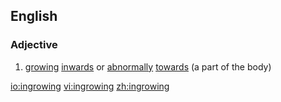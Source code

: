 ==English==

===Adjective===
{{en-adj}}

# [[growing]] [[inwards]] or [[abnormally]] [[towards]] (a part of the body)

[[io:ingrowing]]
[[vi:ingrowing]]
[[zh:ingrowing]]